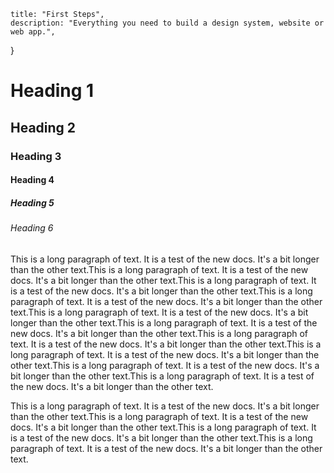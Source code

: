     title: "First Steps",
    description: "Everything you need to build a design system, website or web app.",
}


# Heading 1
## Heading 2
### Heading 3
#### Heading 4
##### Heading 5
###### Heading 6

This is a long paragraph of text. It is a test of the new docs. It's a bit longer than the other text.This is a long paragraph of text. It is a test of the new docs. It's a bit longer than the other text.This is a long paragraph of text. It is a test of the new docs. It's a bit longer than the other text.This is a long paragraph of text. It is a test of the new docs. It's a bit longer than the other text.This is a long paragraph of text. It is a test of the new docs. It's a bit longer than the other text.This is a long paragraph of text. It is a test of the new docs. It's a bit longer than the other text.This is a long paragraph of text. It is a test of the new docs. It's a bit longer than the other text.This is a long paragraph of text. It is a test of the new docs. It's a bit longer than the other text.This is a long paragraph of text. It is a test of the new docs. It's a bit longer than the other text.This is a long paragraph of text. It is a test of the new docs. It's a bit longer than the other text.

This is a long paragraph of text. It is a test of the new docs. It's a bit longer than the other text.This is a long paragraph of text. It is a test of the new docs. It's a bit longer than the other text.This is a long paragraph of text. It is a test of the new docs. It's a bit longer than the other text.This is a long paragraph of text. It is a test of the new docs. It's a bit longer than the other text.



